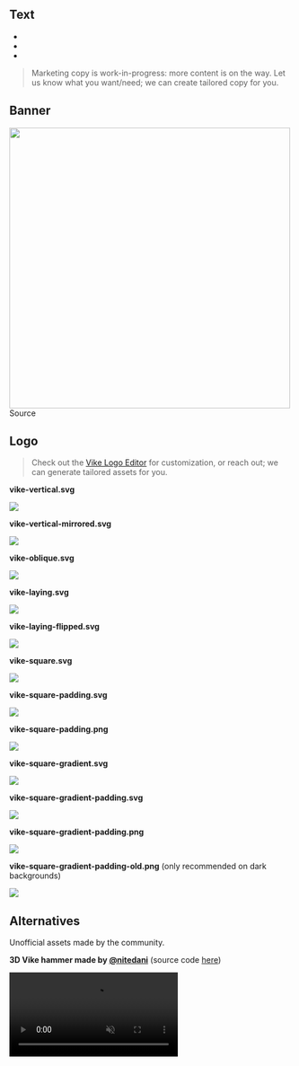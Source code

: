 

## Text

- <Link href="/architecture" />
- <Link href="/faq" />
- <Link href="/nextjs" />

> Marketing copy is work-in-progress: more content is on the way. Let us know what you want/need; we can create tailored copy for you.

## Banner

<img src="/banner.png" width="500" />

<br/>

<Link href="/banner">Source</Link>


## Logo

> Check out the [Vike Logo Editor](https://land.vike.dev/editor) for customization, or reach out; we can generate tailored assets for you.

**vike-vertical.svg**

<img src={vike_vertical} />

**vike-vertical-mirrored.svg**

<img src={vike_vertical_mirrored} />

**vike-oblique.svg**

<img src={vike_oblique} />

**vike-laying.svg**

<img src={vike_laying} />

**vike-laying-flipped.svg**

<img src={vike_laying_flipped} />

**vike-square.svg**

<img src={vike_square} />

**vike-square-padding.svg**

<img src={vike_square_padding} />

**vike-square-padding.png**

<img src={vike_square_padding_png} />

**vike-square-gradient.svg**

<img src={vike_square_gradient} />

**vike-square-gradient-padding.svg**

<img src={vike_square_gradient_padding} />

**vike-square-gradient-padding.png**

<img src={vike_square_gradient_padding_png} />

**vike-square-gradient-padding-old.png** (only recommended on dark backgrounds)

<img src={vike_square_gradient_padding_old} />


## Alternatives

Unofficial assets made by the community.

**3D Vike hammer made by [@nitedani](https://github.com/nitedani)** (source code [here](https://github.com/brillout/vike-hammer-nitedani))

<video src="https://i.imgur.com/CSZHjBs.mp4" width="300" controls muted autoPlay loop></video>
